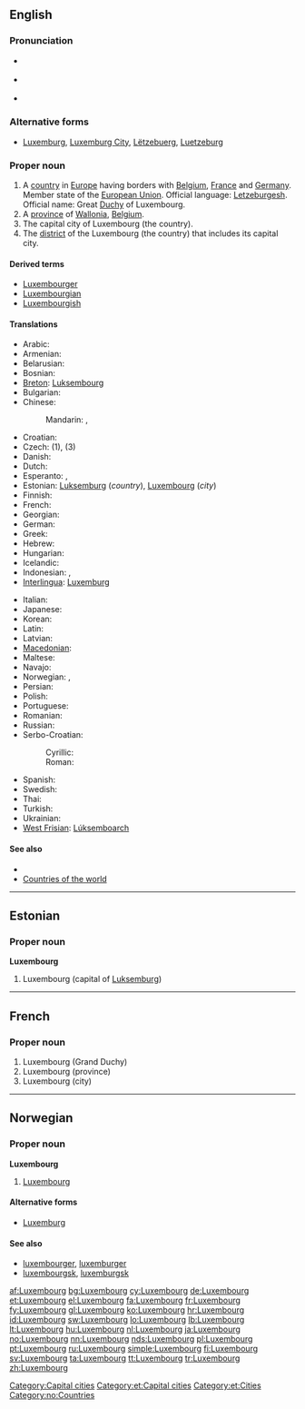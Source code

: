 {{wikipedia}}
==English==

===Pronunciation===
* {{a|UK}} {{IPA|/ˈlʌk.səm.bɜːɡ/}}
* {{a|US}} {{IPA|/ˈlʌk.səm.bɝɡ/}}
* {{audio|en-us-Luxembourg.ogg|Audio (US)}}

===Alternative forms===
* [[Luxemburg]], [[Luxemburg City]], [[Lëtzebuerg]], {{rare}} [[Luetzeburg]]

===Proper noun===
{{en-proper noun}}

# A [[country]] in [[Europe]] having borders with [[Belgium]], [[France]] and [[Germany]]. Member state of the [[European Union]]. Official language: [[Letzeburgesh]]. Official name: Great [[Duchy]] of Luxembourg.
# A [[province]] of [[Wallonia]], [[Belgium]].
# The capital city of Luxembourg (the country).
# The [[district]] of the Luxembourg (the country) that includes its capital city.

====Derived terms====
* [[Luxembourger]]
* [[Luxembourgian]]
* [[Luxembourgish]]

====Translations====
{{trans-top|country, city, province, district}}
* Arabic: {{t|ar|لوكسمبورغ|m|tr=luksambuurgh}}
* Armenian: {{t-|hy|Լյուքսեմբուրգ|tr=Lyuk'semburg}}
* Belarusian: {{t-|be|Люксембург|m|tr=Ljuksembúrh|xs=Belarusian}}
* Bosnian: {{t-|bs|Luksemburg|m}}
* [[Breton]]: [[Luksembourg]]
* Bulgarian: {{t+|bg|Люксембург}}
* Chinese:
*: Mandarin: {{t-|cmn|盧森堡|sc=Hani}}, {{t-|cmn|卢森堡|tr=Lúsēnbǎo|sc=Hani}}
* Croatian: {{t+|hr|Luksemburg|m}}
* Czech: {{t+|cs|Lucembursko|n}} (1), {{t|cs|Lucemburk|m}} (3)
* Danish: {{t-|da|Luxembourg}}
* Dutch: {{t+|nl|Luxemburg|n}}
* Esperanto: {{t-|eo|Luksemburgio|xs=Esperanto}}, {{t-|eo|Luksemburgo|xs=Esperanto}}
* Estonian: [[Luksemburg]] (''country''), [[#Estonian|Luxembourg]] (''city'')
* Finnish: {{t+|fi|Luxemburg}}
* French: {{t+|fr|Luxembourg|m}}
* Georgian: {{t|ka|ლუქსემბურგის|tr=luksemburgi|sc=Geor|xs=Georgian}}
* German: {{t+|de|Luxemburg|n}}
* Greek: {{t+|el|Λουξεμβούργο|n|tr=Louksemvoúrgo}}
* Hebrew: {{t|he|לוקסמבורג|m|tr=luksemburg}}
* Hungarian: {{t+|hu|Luxemburg}}
* Icelandic: {{t+|is|Lúxemborg}}
* Indonesian: {{t-|id|Luxemburg|xs=Indonesian}}, {{t-|id|Luksemburg|xs=Indonesian}}
* [[Interlingua]]: [[Luxemburg]]
{{trans-mid}}
* Italian: {{t+|it|Lussemburgo}}
* Japanese: {{t+|ja|ルクセンブルク|tr=Rukusenburuku}}
* Korean: {{t|ko|룩셈부르크|tr=Luksembureukeu}}
* Latin: {{t|la|Luxemburgum}}
* Latvian: {{t+|lv|Luksemburga|f|xs=Latvian}}
* [[Macedonian]]: {{t+|mk|Луксембург|m|tr=Lúksemburg}}
* Maltese: {{t-|mt|Lussemburgu|xs=Maltese}}
* Navajo: {{tø|nv|Látsębooʼ}}
* Norwegian: {{t+|no|Luxembourg}}, {{t-|no|Luxemburg}}
* Persian: {{t|fa|لوکزامبورگ}}
* Polish: {{t+|pl|Luksemburg|m}}
* Portuguese: {{t+|pt|Luxemburgo|m}}
* Romanian: {{t+|ro|Luxemburg|n}}
* Russian: {{t+|ru|Люксембург|tr=Ljuksembúrg}}
* Serbo-Croatian:
*: Cyrillic: {{t|sh|Луксембург|m|sc=Cyrl|xs=Serbo-Croatian}}
*: Roman: {{t|sh|Luksemburg|m|xs=Serbo-Croatian}}
* Spanish: {{t+|es|Luxemburgo|m}}
* Swedish: {{t+|sv|Luxemburg}}
* Thai: {{t|th|ลักเซมเบิร์ก|tr=láksaymbèrk}}
* Turkish: {{t+|tr|Lüksemburg}}
* Ukrainian: {{t+|uk|Люксембург|m|tr=Ljuksembúrh|xs=Ukrainian}}
* [[West Frisian]]: [[Lúksemboarch]]
{{trans-bottom}}

====See also====
* {{list|en|countries of Europe}}
* [[Appendix:Countries of the world|Countries of the world]]

[[Category:Capital cities]]

----

==Estonian==

===Proper noun===
'''Luxembourg'''

# Luxembourg (capital of [[Luksemburg]])

[[Category:et:Capital cities]]
[[Category:et:Cities]]

----

==French==

===Proper noun===
{{infl|fr|proper noun}} {{m}}

# Luxembourg (Grand Duchy)
# Luxembourg (province)
# Luxembourg (city)

----

==Norwegian==

===Proper noun===
'''Luxembourg'''

# [[#English|Luxembourg]]

====Alternative forms====
* [[Luxemburg]]

====See also====
* [[luxembourger]], [[luxemburger]]
* [[luxembourgsk]], [[luxemburgsk]]

[[Category:no:Countries]]

[[af:Luxembourg]]
[[bg:Luxembourg]]
[[cy:Luxembourg]]
[[de:Luxembourg]]
[[et:Luxembourg]]
[[el:Luxembourg]]
[[fa:Luxembourg]]
[[fr:Luxembourg]]
[[fy:Luxembourg]]
[[gl:Luxembourg]]
[[ko:Luxembourg]]
[[hr:Luxembourg]]
[[id:Luxembourg]]
[[sw:Luxembourg]]
[[lo:Luxembourg]]
[[lb:Luxembourg]]
[[lt:Luxembourg]]
[[hu:Luxembourg]]
[[nl:Luxembourg]]
[[ja:Luxembourg]]
[[no:Luxembourg]]
[[nn:Luxembourg]]
[[nds:Luxembourg]]
[[pl:Luxembourg]]
[[pt:Luxembourg]]
[[ru:Luxembourg]]
[[simple:Luxembourg]]
[[fi:Luxembourg]]
[[sv:Luxembourg]]
[[ta:Luxembourg]]
[[tt:Luxembourg]]
[[tr:Luxembourg]]
[[zh:Luxembourg]]
